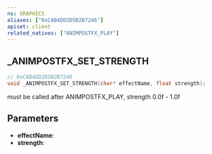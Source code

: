 ```yaml
---
ns: GRAPHICS
aliases: ["0xCAB4DD2D5B2B7246"]
apiset: client
related_natives: ["ANIMPOSTFX_PLAY"]
---
```

## _ANIMPOSTFX_SET_STRENGTH

```c
// 0xCAB4DD2D5B2B7246
void _ANIMPOSTFX_SET_STRENGTH(char* effectName, float strength);
```

must be called after ANIMPOSTFX_PLAY, strength 0.0f - 1.0f

## Parameters
* **effectName**:
* **strength**:
